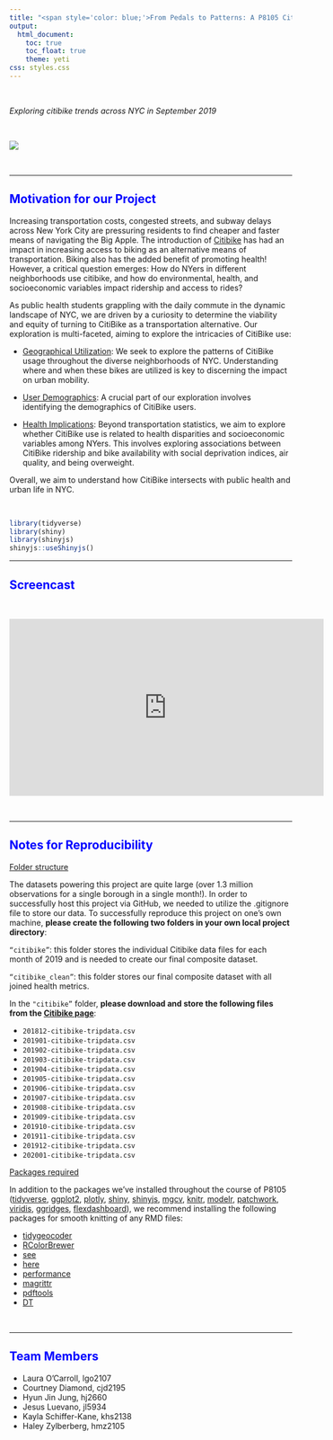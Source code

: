 ```yaml
---
title: "<span style='color: blue;'>From Pedals to Patterns: A P8105 Citibike Data Analysis</span>"
output: 
  html_document:
    toc: true
    toc_float: true
    theme: yeti
css: styles.css
---
```


<style>
  h1 {
    text-align: center;
     font-weight: bold;
  }
</style>


  &nbsp;
  
  *Exploring citibike trends across NYC in September 2019*


  &nbsp;
  
![](many_bike_pic.png)

  &nbsp;
  
***

## <span style="color: blue;">Motivation for our Project</span>

Increasing transportation costs, congested streets, and subway delays across New York City are pressuring residents to find cheaper and faster means of navigating the Big Apple. The introduction of [Citibike](https://citibikenyc.com/) has had an impact in increasing access to biking as an alternative means of transportation. Biking also has the added benefit of promoting health! However, a critical question emerges: How do NYers in different neighborhoods use citibike, and how do environmental, health, and socioeconomic variables impact ridership and access to rides? 

As public health students grappling with the daily commute in the dynamic landscape of NYC, we are driven by a curiosity to determine the viability and equity of turning to CitiBike as a transportation alternative. Our exploration is multi-faceted, aiming to explore the intricacies of CitiBike use:

   * <u>Geographical Utilization</u>: We seek to explore the patterns of CitiBike usage throughout the diverse neighborhoods of NYC. Understanding where and when these bikes are utilized is key to discerning the impact on urban mobility.
   
  * <u>User Demographics</u>: A crucial part of our exploration involves identifying the demographics of CitiBike users. 
  
  * <u>Health Implications</u>: Beyond transportation statistics, we aim to explore whether CitiBike use is related to health disparities and socioeconomic variables among NYers. This involves exploring associations between CitiBike ridership and bike availability with social deprivation indices, air quality, and being overweight.

Overall, we aim to understand how CitiBike intersects with public health and urban life in NYC.

&nbsp;

```r
library(tidyverse)
library(shiny)
library(shinyjs)
shinyjs::useShinyjs()
```

***
## <span style="color: blue;">Screencast</span>

  &nbsp;
  
<iframe width="560" height="315" src="https://www.youtube.com/embed/xf4_rgSVQCs?si=TQ6A4YwNptsKKBy6" title="YouTube video player" frameborder="0" allow="accelerometer; autoplay; clipboard-write; encrypted-media; gyroscope; picture-in-picture; web-share" allowfullscreen></iframe>

  &nbsp;

***

## <span style="color: blue;">Notes for Reproducibility</span>

<u>Folder structure</u>

The datasets powering this project are quite large (over 1.3 million observations for a single borough in a single month!). In order to successfully host this project via GitHub, we needed to utilize the .gitignore file to store our data. To successfully reproduce this project on one’s own machine, **please create the following two folders in your own local project directory**:

`“citibike”`: this folder stores the individual Citibike data files for each month of 2019 and is needed to create our final composite dataset.

`“citibike_clean”`: this folder stores our final composite dataset with all joined health metrics.

In the `"citibike”` folder, **please download and store the following files from the [Citibike page](https://s3.amazonaws.com/tripdata/index.html)**:

 - `201812-citibike-tripdata.csv`
 - `201901-citibike-tripdata.csv`
 - `201902-citibike-tripdata.csv`
 - `201903-citibike-tripdata.csv`
 - `201904-citibike-tripdata.csv`
 - `201905-citibike-tripdata.csv`
 - `201906-citibike-tripdata.csv`
 - `201907-citibike-tripdata.csv`
 - `201908-citibike-tripdata.csv`
 - `201909-citibike-tripdata.csv`
 - `201910-citibike-tripdata.csv`
 - `201911-citibike-tripdata.csv`
 - `201912-citibike-tripdata.csv`
 - `202001-citibike-tripdata.csv`

<u>Packages required</u> 

In addition to the packages we’ve installed throughout the course of P8105 ([tidyverse](https://www.tidyverse.org/), [ggplot2](https://ggplot2.tidyverse.org/), [plotly](https://plotly.com/r/), [shiny](https://www.rstudio.com/products/shiny/), [shinyjs](https://deanattali.com/shinyjs/), [mgcv](https://cran.r-project.org/web/packages/mgcv/mgcv.pdf), [knitr](https://yihui.org/knitr/), [modelr](https://modelr.tidyverse.org/), [patchwork](https://patchwork.data-imaginist.com/index.html), [viridis](https://sjmgarnier.github.io/viridis/ ), [ggridges](https://wilkelab.org/ggridges/), [flexdashboard](https://pkgs.rstudio.com/flexdashboard/)), we recommend installing the following packages for smooth knitting of any RMD files:

  - [tidygeocoder](https://jessecambon.github.io/tidygeocoder/)
  - [RColorBrewer](https://cran.r-project.org/web/packages/RColorBrewer/RColorBrewer.pdf)
  - [see](https://easystats.github.io/see/)
  - [here](https://here.r-lib.org/)
  - [performance](https://easystats.github.io/performance/)
  - [magrittr](https://magrittr.tidyverse.org/)
  - [pdftools](https://docs.ropensci.org/pdftools/)
  - [DT](https://rstudio.github.io/DT/)

&nbsp;


***
  
## <span style="color: blue;">Team Members</span>
  - Laura O'Carroll, lgo2107<br>
  - Courtney Diamond, cjd2195<br>
  - Hyun Jin Jung, hj2660<br>
  - Jesus Luevano, jl5934<br>
  - Kayla Schiffer-Kane, khs2138<br>
  - Haley Zylberberg, hmz2105<br> 
  





